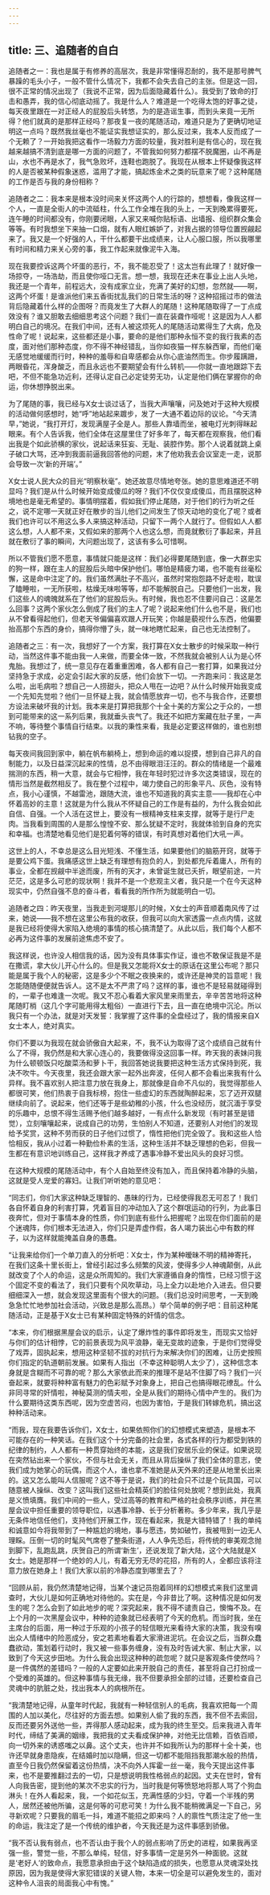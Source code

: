 ```yaml
---
---
---
```

title: 三、追随者的自白
---




追随者之一：我也是属于有修养的高层次，我是非常懂得忍耐的，我不是那号脾气暴躁的毛头小子，一般不管什么情况下，我都不会失去自己的主张。但是这一回，很不正常的情况出现了（我说不正常，因为后面隐藏着什么）。我受到了致命的打击和愚弄，我的信心彻底动摇了。我是什么人？难道是一个吃得太饱的好事之徒，每天夜里跟在一对正经人的屁股后头转悠，为的是造谣生事，而到头来竟一无所得？他们就真的是那样正经吗？那夜复一夜的尾随活动，难道只是为了更确切地证明这一点吗？既然我丝毫也不能证实我想证实的，那么反过来，我本人反而成了一个无赖了？一开始我把这看作一场毅力方面的较量，我对胜利是有信心的，现在我越来越搞不清到底是哪一方面的问题了，不管我如何努力都摆不脱魔圈，山不再是山，水也不再是水了，我气急败坏，连鞋也跑脱了。我现在从根本上怀疑像我这样的人是否被某种假象迷惑，滥用了才能，搞起炼金术之类的玩意来了呢？这种尾随的工作是否与我的身份相称？

追随者之二：我本来是根本没时间来关怀这两个人的行踪的，想想看，像我这样一个人，一直是全街人的中流砥柱，什么工作全堆在我的头上，一天到晚累得要死，连午睡的时间都没有，你刚要闭眼，人家又来喊你贴标语、出墙报、组织群众集会等等。有时我想坐下来抽一口烟，就有人眼红嫉妒了，对我占据的领导位置觊觎起来了。我又是一个好强的人，干什么都要干出成绩来，让人心服口服，所以我哪里有时间和精力来关心旁的事，我工作起来就像泥牛入海。

现在我要控诉这两个坏蛋的恶行，不，我不能忍受了！这太岂有此理了！就好像一场掠夺，一场浩劫，而且使你哑口无言。想一想，我现在还未在事业上出人头地，我还是一个青年，前程远大，没有成家立业，充满了美好的幻想，忽然就——啊，这两个坏蛋！是谁派他们来五香街扰乱我们的日常生活的呀？这种招摇过市的做法背后隐藏着什么样的企图呀？而竟发生了大群人的尾随！这种尾随取得了一丁点成效没有？谁又胆敢去细细思考这个问题？我们一直在装聋作哑呢！这是因为人人都明白自己的境况。在我们中间，还有人被这烦死人的尾随活动累得生了大病，危及性命了呢！说起来，这些都还是小事，要命的是他们那种永恒不变的我行我素的态度，面对他们那种态度，你不得不神经错乱，当你如夜猫一样东躲西窜，而他们毫无感觉地缓缓而行时，种种的羞辱和自卑感都会从你心底油然而生。你步履蹒跚，两眼昏花，浑身酸乏，而且永远也不要期望会有什么转机——你就一直地跟踪下去吧，不但不能急功近利，还得认定自己必定徒劳无功，认定是他们俩在掌握你的命运，你休想挣脱出来。

为了尾随的事，我已经与X女士谈过话了，当我大声嚷嚷，问及她对于这种大规模的活动做何感想时，她“呼”地站起来踱步，发了一大通不着边际的议论。“今天清早，”她说，“我打开灯，发现满屋子全是人。那些人靠墙而坐，被电灯光刺得眯起眼来。有个人告诉我，他们全体在这屋里住了好多年了，每天都在观察我，他们看出我是个如此骄横的家伙，说起话来狂妄、无耻、装腔作势。那个人说着就跳上桌子破口大骂，还冲到我面前逼我回答他的问题，末了他劝我去会议室走一走，说那会导致一次‘新的开端’。”

X女士说人民大众的目光“明察秋毫”。她还故意尽情地夸张。她的意思难道还不明显吗？我们是从什么时候开始变成傻瓜的呀？我们不仅仅变成傻瓜，而且摆脱这种境地也是毫无希望的。事情明摆着，假如我们停止尾随，对于他们的行为听之任之，说不定哪一天就正好在散步的当儿他们之间发生了惊天动地的变化了呢？或者我们也许可以不用这么多人来搞这种活动，只留下一两个人就行了。但假如人人都这么想，人人都不来，又假如来的那两个人也这么想，而竟就敷衍了事起来，并且就在敷衍了事的瞬间，大问题出现了，这该有多么可惜啊。

所以不管我们愿不愿意，事情就只能是这样：我们必得要尾随到底，像一大群忠实的狗一样，跟在主人的屁股后头暗中保护他们。哪怕是精疲力竭，也不能有丝毫松懈，这是命中注定了的。我们虽然满肚子不高兴，虽然时常抱怨路不好走啦，耽误了瞌睡啦，一无所获啦，枯燥无味啦等等，却不能解脱自己。只要他们一出发，我们这些人的魂魄就系在了他们的屁股后头。有时候，我也忍不住要问自己：这是怎么回事？这两个家伙怎么倒成了我们的主人了呢？说起来他们什么也不是，我们也从不曾看得起他们，但老天爷偏偏喜欢跟人开玩笑；你越是藐视什么东西，他偏要抬高那个东西的身价，搞得你懵了头，就一味地瞎忙起来，自己也无法控制了。

追随者之三：有一次，我想好了一个方案，我打算在X女士散步的时候采取一种行动，当然这件事不能由我一人来做，而要全体一致，不然我就会被别人认为是心怀鬼胎。我想过了，统一意见存在着重重困难，各人都有自己一套打算，如果我过分坚持急于求成，必定会引起大家的反感，他们会放下一切。一齐跑来问：我这是怎么啦，出毛病啦？想自己一人捞甜头，把众人甩在一边吧？从什么时候开始我变成一个先知先觉啦？他们一旦怀疑上我，就会情愿放弃一切，也不与我合作，还要想方设法来破坏我的计划。我本来是打算把我那个十全十美的方案公之于众的，一想到可能带来的这一系列后果，我就垂头丧气了。我还不如把方案藏在肚子里，一声不响，等待整个事情自行结束。以我的秉性来看，我是必定要这样做的，谁也别想钻我的空子。

每天夜间我回到家中，躺在帆布躺椅上，想到命运的难以捉摸，想到自己非凡的自制能力，以及日益深沉起来的性情，总不由得眼泪汪汪的。群众的情绪是一个最难揣测的东西，稍一大意，就会与它相悖，我在年轻时犯过许多次这类错误，现在的情形当然是截然相反了。我在整个过程中，竭力使自己的形象平凡、灰色，没有特点，我小心谨慎，不越雷池，跟随大流，谁也不知道我的真实主意——我却在心中怀着高妙的主意！这就是为什么我从不怀疑自己的工作是有益的，为什么我会如此自信、自强。一个人活在这世上，要没有一根精神支柱来支撑，就等于是行尸走肉。当我看到周围的人是那么惶惶不安、那么犹疑不定时，我就体验到自身的充实和幸福。也清楚地看见他们是犯着何等的错误，有时真想对着他们大吼一声。

这世上的人，不幸总是这么目光短浅、不懂生活，如果要他们的脑筋开窍，就等于是要公鸡下蛋。我痛感这世上缺乏有理想有抱负的人，到处都充斥着庸人，所有的事业，全都在觊觎中半途而废，所有的天才，未曾诞生就已夭折，眼望前途，一片茫茫，这是多么可悲的现状啊！我并不是一个悲观主义者，我只是一个在今天这种现实中，仍然自强不息的奋斗者，看看我的所作所为就能明白一切。

追随者之四：昨天夜里，当我走到河堤那儿的时候，X女士的声音顺着南风传了过来，她说——我不想在这里公布我的收获，但我可以向大家透露一点点内情，这就是我已经将使得大家陷入绝境的事情的核心搞清楚了。从此以后，我们每个人都不必再为这件事的发展前途焦虑不安了。

我这样说，也许没人相信我的话，因为没有具体事实作证，谁也不敢保证我是不是在撒谎，拿大伙儿开心什么的。但是我又怎能将X女士的原话在这里公布呢？那只能是属于我个人的秘密，这是多少个不眠之夜换来的，或许还是神灵的旨意呢！我怎能随随便便就告诉人。这不是太不严肃了吗？这样的事，谁也不是轻易就碰得到的，一辈子也难逢一次呢。我又不忍心看着大家风里来雨里去，辛辛苦苦地将这种尾随盯梢（这几个字可能用得太粗俗）一直进行下去，且一直在绝境中沉沦。所以我只有一个办法，就是对天发誓：我掌握了这件事的全盘经过了，我的情报来自X女士本人，绝对真实。

你们不要以为我现在就会骄傲自大起来，不，我不认为取得了这个成绩自己就有什么了不得，我仍然是和大家心连心的，我要做得没这回事一样。昨天我的表妹问我为什么顿顿饭只吃酸菜汤和萝卜干，我回答她说我要把这种生活方式保持到死，我决不吹牛。今天夜里，我还会跟大家一起外出奔波，任何人都不会看出来我有什么异样。我不喜欢别人把注意力放在我身上，那就像是自命不凡似的，我觉得那些人都很可笑，他们热衷于自我标榜，抱住一些虚幻的东西就陶醉起来，忘了迈开双腿继续向前了。说起来，他们还等于是些幼稚的小孩，什么也没经历，就沉湎于享受的乐趣中，总恨不得生活赐予他们越多越好，一有点什么新发现（有时甚至是错觉），立刻嚷嚷起来，说成自己的功劳，生怕别人不知道，还要别人对他们的发现给予奖赏，这种不劳而获的日子他们过惯了，惰性把他们完全毁了。我和这些人恰恰相反，我从小过着一种勤俭朴素的生活，这种生活并不缺乏理想的色彩，但我一生都在有意识地训练自己，这样我才养成了遇事冷静不爱出风头的良好习惯。

在这种大规模的尾随活动中，有个人自始至终没有加入，而且保持着冷静的头脑，这就是受人宠爱的寡妇。让我们听听她的意见吧：

“同志们，你们大家这种缺乏理智的、愚昧的行为，已经使得我忍无可忍了！我们各自怀着自身的利害打算，凭着盲目的冲动加入了这个群氓运动的行列，为此事日夜奔忙，但对于事情本身的性质，你们到底有些什么把握呢？出现在你们面前的是个迷魂阵，你们根本无法进入，你们只是弄虚作假，各人竭力装出心中有数的样子，以为这样就能掩盖自身的愚蠢。

“让我来给你们一个单刀直入的分析吧：X女士，作为某种暧昧不明的精神寄托，在我们这条十里长街上，曾经引起过多么频繁的风波，使得多少人神魂颠倒，从此就改变了个人的命运，这是众所周知的。我们大家遵循自身的惰性，已经习惯于这个固定不变的看法了，我们只要有个风吹草动，马上全力以赴地介入进去。但只要细细深入一想，就会发现这里面有个很大的问题。（我们总没时间思考，一天到晚急急忙忙地参加社会活动，兴致总是那么高昂。）举个简单的例子吧：目前这种尾随活动，正是基于X女士已有某种固定特殊的奸情的信念。

“本来，你们根据黑屋会议的启示，认定了爆炸性的事件即将发生，而现实又恰好与你们的估计相悖，它的前景表现为风平浪静，毫无变故的迹象，于是你们觉得受了戏弄，固执起来，想用这种坚韧不拔的对抗行为来解决你们的困难，让历史按照你们指定的轨道朝前发展。如果有人指出（不幸这种聪明人太少了），这种信念本身就是含糊而不可靠的呢？那么大家依此而来的推理不是站不住脚了吗？我们一兴奋起来，就要将种种富有魅力的色彩赋予对象身上，把自己也搞得眼花缭乱。什么非同寻常的奸情啦，神秘莫测的情夫啦，全是从我们的期待心情中产生的。我们为什么要期待这类东西呢，因为空虚苦闷，也因为害怕，于是我们转嫁危机，搞出这种种活动来。

“而我，现在我要告诉你们，X女士，如果依照你们的幻想模式来塑造，是根本不可能存在的一种笑话。在我们这个十分完备的社会里，各式各样的行为都受到铁的纪律的制约，人人都有一种贯穿始终的本能，这是我们安居乐业的保证。如果说现在突然钻出来一个家伙，不但与社会无关，而且从背后操纵了我们全体的意志，使我们成为她掌心的玩偶，而这个人，谁也拿不准她是从天外来的还是从地里长出来的。这又怎么能叫人信服呢？这不等于是说，我们的社会只不过是个玩具国，可以随意被人操纵、改变？这叫我们这些社会精英们的脸往何处放呢？想到此处，我真是义愤填膺。我们中间的一些人，受过高等的教育和严格的社会秩序训练，并在黑屋会议中担任重要的领导职位，以遇事冷静、长于分析著称。多少年来，我几乎是无条件地信任他们，支持他们开展工作，现在看起来，我是大错特错了！我的单纯和诚意如今将我带到了一种尴尬的境地，事与愿违，势如破竹，我被甩到一边无人理睬。压倒一切的时髦风气席卷了整条街道，人人争先恐后，将传统的审美观念抛到脚下，乱跑乱跳，庆贺自己的所谓‘新生’，还说发现了新大陆，这个大陆就是X女士。她是那样一个绝妙的人儿，有着无穷无尽的花招，所有的人，全都应该将注意力放在她身上！我们大家以前的冷静态度到哪里去了？

“回顾从前，我仍然清楚地记得，当某个速记员抱着同样的幻想模式来我们这里调查时，大伙儿是如何正确地对待他的。实在是，今非昔比了啊。这种情况是如何发生的呢？怎么会到了如此地步的呢？深究起来，我不得不谴责自己，懊悔不及。在上个月的一次黑屋会议中，种种的迹象就已经表明了今天的危机。而当时我，坐在主席台的后面，用一种过于乐观的小孩子的轻信眼光来看待大家的决策，我没有嗅出众人情绪中的险恶成分，安之若素地看着大家滑进泥坑。在会议之后，当群众蠢蠢欲动，策划着行动时，我又被一些事务缠身，没有及时告诫大家、制止大家，以致到了今天这步田地。为什么我会出现这种种的疏忽呢？就只是客观条件使然吗？是一件偶然的差错吗？一般的人定要如此来开脱自己的责任，甚至将自己打扮成一个受难的英雄的。但这种事情与我无缘，我不但要承担全部的过错，还要检查自己灵魂中的肮脏之处，找出我本人的病根所在。

“我清楚地记得，从童年时代起，我就有一种轻信别人的毛病，我喜欢把每一个周围的人加以美化，尽往好的方面去想。如果别人偷了我的东西，我不但不去索回，反而还要另外送他一些，弄得那人感动起来，成为我的终生至交。后来我进入青年时代，缔结了美满的姻缘，我把我的丈夫看成保护神，对他无比信赖，百依百顺，向一切外来的诱惑嗤之以鼻。这个丈夫，也许并不如我所认为的那样十全十美，也许还早就身患隐疾，在结婚时加以隐瞒，但这一切都不能阻挡我那潮水般的热情，直至今日我仍然保留着这份热情，决不向外人挥霍一丝一毫，我今天提出这件事来，也不是要推翻过去的一切，只是想说明我性格弱点的起因。丈夫在世时，曾有人向我告密，提到他的某次不忠实的行为，当时我是何等愤怒地将那人骂了个狗血淋头！在外人看起来，我，一个如花似玉，充满性感的少妇，守着一个半残的男人，居然还被他所骗，这是何等的可悲可笑！为什么我不能稍微满足一下自己，另寻新欢呢？只要我的眉毛一抖，难道不能招之即来吗？人的禀性气质注定了他一生的命运，我注定了是一个传统的维护者，今天我还是为这件事感到骄傲。

“我不否认我有弱点，也不否认由于我个人的弱点影响了历史的进程，如果我再坚强一些，警觉一些，不那么单纯，轻信，好多事情一定是另外一种面貌。这就是‘老好人’的致命点，我愿意承担由于这个缺陷造成的损失，也愿意从灵魂深处找原因，因为我是使得大家犯错误的关键人物，本来一切全是可以避免发生的，面对这种令人沮丧的局面我心中有愧。”